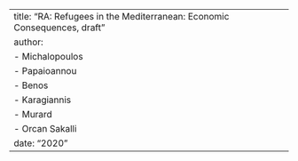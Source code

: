 ---
title: "RA: Refugees in the Mediterranean: Economic Consequences, draft"
author: 
  - Michalopoulos
  - Papaioannou
  - Benos
  - Karagiannis
  - Murard
  - Orcan Sakalli
date: "2020"
---